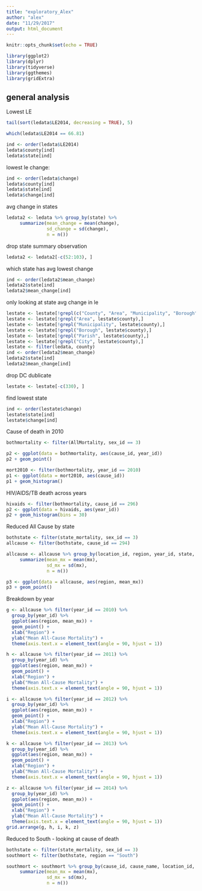 ```yaml
---
title: "exploratory_Alex"
author: "alex"
date: "11/29/2017"
output: html_document
---
```


```r
knitr::opts_chunk$set(echo = TRUE)
```

```r
library(ggplot2)
library(dplyr)
library(tidyverse)
library(ggthemes)
library(gridExtra)
```

## general analysis

Lowest LE
```r
tail(sort(ledata$LE2014, decreasing = TRUE), 5)
```

```r
which(ledata$LE2014 == 66.81)
```

```r
ind <- order(ledata$LE2014) 
ledata$county[ind] 
ledata$state[ind]
```

lowest le change:
```r
ind <- order(ledata$change) 
ledata$county[ind] 
ledata$state[ind]
ledata$change[ind]
```

avg change in states 
```r
ledata2 <- ledata %>% group_by(state) %>%
     summarize(mean_change = mean(change),
               sd_change = sd(change),
               n = n()) 
```

drop state summary observation
```r
ledata2 <- ledata2[-c(52:103), ]
```


which state has avg lowest change
```r
ind <- order(ledata2$mean_change) 
ledata2$state[ind] 
ledata2$mean_change[ind]
```

only looking at state avg change in le 
```r
lestate <- lestate[!grepl(c("County", "Area", "Municipality", "Borough", "Parish", "City"), lestate$county),]
lestate <- lestate[!grepl("Area", lestate$county),]
lestate <- lestate[!grepl("Municipality", lestate$county),]
lestate <- lestate[!grepl("Borough", lestate$county),]
lestate <- lestate[!grepl("Parish", lestate$county),]
lestate <- lestate[!grepl("City", lestate$county),]
lestate <- filter(ledata, county)
ind <- order(ledata2$mean_change) 
ledata2$state[ind] 
ledata2$mean_change[ind]
```
drop DC dublicate
```r
lestate <- lestate[-c(330), ]
```

find lowest state
```r
ind <- order(lestate$change) 
lestate$state[ind] 
lestate$change[ind]
```



Cause of death in 2010
```r
bothmortality <- filter(AllMortality, sex_id == 3) 

p2 <- ggplot(data = bothmortality, aes(cause_id, year_id)) 
p2 + geom_point()

mort2010 <- filter(bothmortality, year_id == 2010)
p1 <- ggplot(data = mort2010, aes(cause_id))
p1 + geom_histogram()
```

HIV/AIDS/TB death across years

```r
hivaids <- filter(bothmortality, cause_id == 296)
p2 <- ggplot(data = hivaids, aes(year_id)) 
p2 + geom_histogram(bins = 30)
```

Reduced All Cause by state
```r
bothstate <- filter(state_mortality, sex_id == 3)
allcause <- filter(bothstate, cause_id == 294)

allcause <- allcause %>% group_by(location_id, region, year_id, state, abb) %>%
     summarize(mean_mx = mean(mx),
               sd_mx = sd(mx),
               n = n()) 

p3 <- ggplot(data = allcause, aes(region, mean_mx)) 
p3 + geom_point()
```

Breakdown by year
```r
g <- allcause %>% filter(year_id == 2010) %>%
  group_by(year_id) %>%
  ggplot(aes(region, mean_mx)) + 
  geom_point() +
  xlab("Region") +
  ylab("Mean All-Cause Mortality") +
  theme(axis.text.x = element_text(angle = 90, hjust = 1))

h <- allcause %>% filter(year_id == 2011) %>%
  group_by(year_id) %>%
  ggplot(aes(region, mean_mx)) + 
  geom_point() +
  xlab("Region") +
  ylab("Mean All-Cause Mortality") +
  theme(axis.text.x = element_text(angle = 90, hjust = 1)) 

i <- allcause %>% filter(year_id == 2012) %>%
  group_by(year_id) %>%
  ggplot(aes(region, mean_mx)) + 
  geom_point() +
  xlab("Region") +
  ylab("Mean All-Cause Mortality") +
  theme(axis.text.x = element_text(angle = 90, hjust = 1))

k <- allcause %>% filter(year_id == 2013) %>%
  group_by(year_id) %>%
  ggplot(aes(region, mean_mx)) + 
  geom_point() +
  xlab("Region") +
  ylab("Mean All-Cause Mortality") +
  theme(axis.text.x = element_text(angle = 90, hjust = 1))

z <- allcause %>% filter(year_id == 2014) %>%
  group_by(year_id) %>%
  ggplot(aes(region, mean_mx)) + 
  geom_point() +
  xlab("Region") +
  ylab("Mean All-Cause Mortality") +
  theme(axis.text.x = element_text(angle = 90, hjust = 1))
grid.arrange(g, h, i, k, z)
```

Reduced to South - looking at cause of death
```r
bothstate <- filter(state_mortality, sex_id == 3)
southmort <- filter(bothstate, region == "South")

southmort <- southmort %>% group_by(cause_id, cause_name, location_id, region, year_id, state, abb) %>%
     summarize(mean_mx = mean(mx),
               sd_mx = sd(mx),
               n = n()) 
```



```r

```

